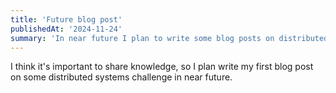 ```yaml
---
title: 'Future blog post'
publishedAt: '2024-11-24'
summary: 'In near future I plan to write some blog posts on distributed systems challenges'
---
```


I think it's important to share knowledge, so I plan write my first blog post on some distributed systems challenge in near future.